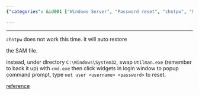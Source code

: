 ```yaml
---
{"categories": &id001 ["Windows Server", "Password reset", "chntpw", "Utilman.exe", "cmd.exe", "net user command", "Command prompt"], "category": "Password Reset", "date": "2023-08-16 15:23:39", "description": "This article provides a step-by-step guide on how to reset a Windows Server password when it cannot be fixed by &grave;chntpw&grave;. The process involves swapping &grave;Utilman.exe&grave; with &grave;cmd.exe&grave;, accessing the command prompt through widgets, and using the &grave;net user&grave; command to reset the password.", "tags": *id001, "title": "Reset Windows Server Password"}

---
```


------

`chntpw` does not work this time. it will auto restore

the SAM file.

instead, under directory `C:\Windows\System32`, swap `Utilman.exe` (remember to back it up) with `cmd.exe` then click widgets in login window to popup command prompt, type `net user <username> <password>` to reset.

[reference](https://www.top-password.com/blog/reset-forgotten-windows-server-2016-password/)

